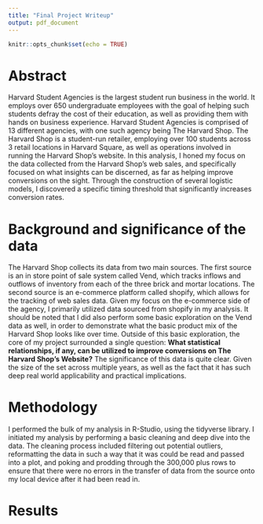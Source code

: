 ```yaml
---
title: "Final Project Writeup"
output: pdf_document
---
```


```r
knitr::opts_chunk$set(echo = TRUE)
```

# Abstract

Harvard Student Agencies is the largest student run business in the world. It employs over 650 undergraduate employees with the goal of helping such students defray the cost of their education, as well as providing them with hands on business experience. Harvard Student Agencies is comprised of 13 different agencies, with one such agency being The Harvard Shop. The Harvard Shop is a student-run retailer, employing over 100 students across 3 retail locations in Harvard Square, as well as operations involved in running the Harvard Shop's website. In this analysis, I honed my focus on the data collected from the Harvard Shop's web sales, and specifically focused on what insights can be discerned, as far as helping improve conversions on the sight. Through the construction of several logistic models, I discovered a specific timing threshold that significantly increases conversion rates. 

# Background and significance of the data

The Harvard Shop collects its data from two main sources. The first source is an in store point of sale system called Vend, which tracks inflows and outflows of inventory from each of the three brick and mortar locations. The second source is an e-commerce platform called shopify, which allows for the tracking of web sales data. Given my focus on the e-commerce side of the agency, I primarily utilized data sourced from shopify in my analysis. It should be noted that I did also perform some basic exploration on the Vend data as well, in order to demonstrate what the basic product mix of the Harvard Shop looks like over time. Outside of this basic exploration, the core of my project surrounded a single question: **What statistical relationships, if any, can be utilized to improve conversions on The Harvard Shop's Website?** The significance of this data is quite clear. Given the size of the set across multiple years, as well as the fact that it has such deep real world applicability and practical implications. 

# Methodology

I performed the bulk of my analysis in R-Studio, using the tidyverse library. I initiated my analysis by performing a basic cleaning and deep dive into the data. The cleaning process included filtering out potential outliers, reformatting the data in such a way that it was could be read and passed into a plot, and poking and prodding through the 300,000 plus rows to ensure that there were no errors in the transfer of data from the source onto my local device after it had been read in. 

# Results
